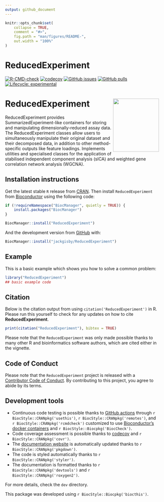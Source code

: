 ```yaml
---
output: github_document
---
```


<!-- README.md is generated from README.Rmd. Please edit that file -->

```r
knitr::opts_chunk$set(
    collapse = TRUE,
    comment = "#>",
    fig.path = "man/figures/README-",
    out.width = "100%"
)
```

# ReducedExperiment

<!-- badges: start -->
[![R-CMD-check](https://github.com/jackgisby/ReducedExperiment/actions/workflows/R-CMD-check.yaml/badge.svg)](https://github.com/jackgisby/ReducedExperiment/actions/workflows/R-CMD-check.yaml)
<!-- [![check-bioc](https://github.com/jackgisby/ReducedExperiment/actions/workflows/check-bioc.yml/badge.svg)](https://github.com/jackgisby/ReducedExperiment/actions/workflows/check-bioc.yml) -->
[![codecov](https://codecov.io/gh/jackgisby/ReducedExperiment/graph/badge.svg?token=FHNH7AA6S3)](https://codecov.io/gh/jackgisby/ReducedExperiment)
[![GitHub issues](https://img.shields.io/github/issues/jackgisby/ReducedExperiment)](https://github.com/jackgisby/ReducedExperiment/issues)
[![GitHub pulls](https://img.shields.io/github/issues-pr/jackgisby/ReducedExperiment)](https://github.com/jackgisby/ReducedExperiment/pulls)
[![Lifecycle: experimental](https://img.shields.io/badge/lifecycle-experimental-orange.svg)](https://lifecycle.r-lib.org/articles/stages.html#experimental)
<!-- [![Bioc release status](http://www.bioconductor.org/shields/build/release/bioc/ReducedExperiment.svg)](https://bioconductor.org/checkResults/release/bioc-LATEST/ReducedExperiment) -->
<!-- [![Bioc devel status](http://www.bioconductor.org/shields/build/devel/bioc/ReducedExperiment.svg)](https://bioconductor.org/checkResults/devel/bioc-LATEST/ReducedExperiment) -->
<!-- [![Bioc downloads rank](https://bioconductor.org/shields/downloads/release/ReducedExperiment.svg)](http://bioconductor.org/packages/stats/bioc/ReducedExperiment/) -->
<!-- [![Bioc support](https://bioconductor.org/shields/posts/ReducedExperiment.svg)](https://support.bioconductor.org/tag/ReducedExperiment) -->
<!-- [![Bioc history](https://bioconductor.org/shields/years-in-bioc/ReducedExperiment.svg)](https://bioconductor.org/packages/release/bioc/html/ReducedExperiment.html#since) -->
<!-- [![Bioc last commit](https://bioconductor.org/shields/lastcommit/devel/bioc/ReducedExperiment.svg)](http://bioconductor.org/checkResults/devel/bioc-LATEST/ReducedExperiment/) -->
<!-- [![Bioc dependencies](https://bioconductor.org/shields/dependencies/release/ReducedExperiment.svg)](https://bioconductor.org/packages/release/bioc/html/ReducedExperiment.html#since) -->

<!-- badges: end -->

# ReducedExperiment <img src="inst/ReducedExperiment_hex.png" align="right" height="174" width="150" />

ReducedExperiment provides SummarizedExperiment-like containers for storing and
manipulating dimensionally-reduced assay data. The ReducedExperiment
classes allow users to simultaneously manipulate their original dataset
and their decomposed data, in addition to other method-specific outputs
like feature loadings. Implements utilities and specialised classes for the 
application of stabilised independent component analysis (sICA) and 
weighted gene correlation network analysis (WGCNA).

## Installation instructions

Get the latest stable `R` release from [CRAN](http://cran.r-project.org/). Then install `ReducedExperiment` from [Bioconductor](http://bioconductor.org/) using the following code:

```r
if (!requireNamespace("BiocManager", quietly = TRUE)) {
    install.packages("BiocManager")
}

BiocManager::install("ReducedExperiment")
```

And the development version from [GitHub](https://github.com/jackgisby/ReducedExperiment) with:

```r
BiocManager::install("jackgisby/ReducedExperiment")
```

## Example

This is a basic example which shows you how to solve a common problem:

```r
library("ReducedExperiment")
## basic example code
```

## Citation

Below is the citation output from using `citation('ReducedExperiment')` in R. Please
run this yourself to check for any updates on how to cite __ReducedExperiment__.

```r
print(citation("ReducedExperiment"), bibtex = TRUE)
```

Please note that the `ReducedExperiment` was only made possible thanks to many other R and bioinformatics software authors, which are cited either in the vignette.

## Code of Conduct

Please note that the `ReducedExperiment` project is released with a [Contributor Code of Conduct](http://bioconductor.org/about/code-of-conduct/). By contributing to this project, you agree to abide by its terms.

## Development tools

* Continuous code testing is possible thanks to [GitHub actions](https://www.tidyverse.org/blog/2020/04/usethis-1-6-0/)  through `r BiocStyle::CRANpkg('usethis')`, `r BiocStyle::CRANpkg('remotes')`, and `r BiocStyle::CRANpkg('rcmdcheck')` customized to use [Bioconductor's docker containers](https://www.bioconductor.org/help/docker/) and `r BiocStyle::Biocpkg('BiocCheck')`.
* Code coverage assessment is possible thanks to [codecov](https://codecov.io/gh) and `r BiocStyle::CRANpkg('covr')`.
* The [documentation website](http://jackgisby.github.io/ReducedExperiment) is automatically updated thanks to `r BiocStyle::CRANpkg('pkgdown')`.
* The code is styled automatically thanks to `r BiocStyle::CRANpkg('styler')`.
* The documentation is formatted thanks to `r BiocStyle::CRANpkg('devtools')` and `r BiocStyle::CRANpkg('roxygen2')`.

For more details, check the `dev` directory.

This package was developed using `r BiocStyle::Biocpkg('biocthis')`.



